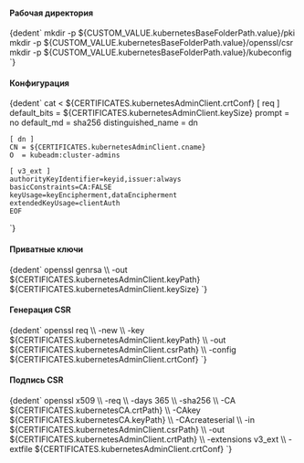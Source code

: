

<h4>Рабочая директория</h4>
<CodeBlock language="bash">
    {dedent`
        mkdir -p ${CUSTOM_VALUE.kubernetesBaseFolderPath.value}/pki
        mkdir -p ${CUSTOM_VALUE.kubernetesBaseFolderPath.value}/openssl/csr
        mkdir -p ${CUSTOM_VALUE.kubernetesBaseFolderPath.value}/kubeconfig
    `}
</CodeBlock>

<h4>Конфигурация</h4>
<CodeBlock language="bash">
  {dedent`
    cat <<EOF > ${CERTIFICATES.kubernetesAdminClient.crtConf}
    [ req ]
    default_bits        = ${CERTIFICATES.kubernetesAdminClient.keySize}
    prompt              = no
    default_md          = sha256
    distinguished_name  = dn

    [ dn ]
    CN = ${CERTIFICATES.kubernetesAdminClient.cname}
    O  = kubeadm:cluster-admins

    [ v3_ext ]
    authorityKeyIdentifier=keyid,issuer:always
    basicConstraints=CA:FALSE
    keyUsage=keyEncipherment,dataEncipherment
    extendedKeyUsage=clientAuth
    EOF
  `}
</CodeBlock>

<h4>Приватные ключи</h4>
<CodeBlock language="bash">
  {dedent`
    openssl genrsa \\
      -out ${CERTIFICATES.kubernetesAdminClient.keyPath} ${CERTIFICATES.kubernetesAdminClient.keySize}
  `}
</CodeBlock>

<h4>Генерация CSR</h4>
<CodeBlock language="bash">
  {dedent`
    openssl req \\
      -new \\
      -key    ${CERTIFICATES.kubernetesAdminClient.keyPath} \\
      -out    ${CERTIFICATES.kubernetesAdminClient.csrPath} \\
      -config ${CERTIFICATES.kubernetesAdminClient.crtConf}
  `}
</CodeBlock>

<h4>Подпись CSR</h4>
<CodeBlock language="bash">
  {dedent`
    openssl x509 \\
      -req \\
      -days 365 \\
      -sha256 \\
      -CA ${CERTIFICATES.kubernetesCA.crtPath} \\
      -CAkey ${CERTIFICATES.kubernetesCA.keyPath} \\
      -CAcreateserial \\
      -in ${CERTIFICATES.kubernetesAdminClient.csrPath} \\
      -out ${CERTIFICATES.kubernetesAdminClient.crtPath} \\
      -extensions v3_ext \\
      -extfile ${CERTIFICATES.kubernetesAdminClient.crtConf}
  `}
</CodeBlock>
